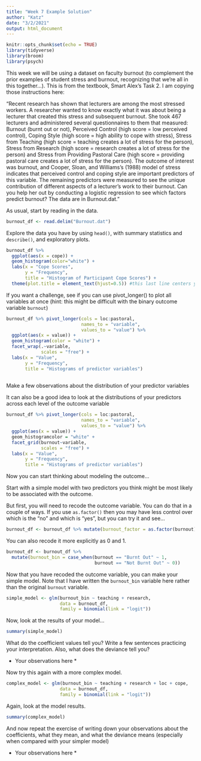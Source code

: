 ```yaml
---
title: "Week 7 Example Solution"
author: "Katz"
date: "3/2/2021"
output: html_document
---
```




```r
knitr::opts_chunk$set(echo = TRUE)
library(tidyverse)
library(broom)
library(psych)

```

This week we will be using a dataset on faculty burnout (to complement the prior examples of student stress and burnout, recognizing that we're all in this together...). This is from the textbook, Smart Alex's Task 2. I am copying those instructions here:

"Recent research has shown that lecturers are among the most stressed workers.
A researcher wanted to know exactly what it was about being a lecturer that
created this stress and subsequent burnout. She took 467 lecturers and administered several questionnaires to them that measured: Burnout (burnt out or not), Perceived Control (high score = low perceived control), Coping Style (high score = high ability to cope with stress), Stress from Teaching (high score = teaching creates a lot of stress for the person), Stress from Research (high score = research creates a lot of stress for the person) and Stress from Providing Pastoral Care (high score = providing pastoral care creates a lot of stress for the person). The outcome of interest was burnout, and Cooper, Sloan, and Williams’s (1988) model of stress indicates that perceived control and coping style are important predictors of this variable. The remaining predictors were measured to see the unique contribution of different aspects of a lecturer’s work to their burnout. Can you help her out by conducting a logistic regression to see which factors predict burnout? The data are in Burnout.dat."



As usual, start by reading in the data.
```r

burnout_df <- read.delim("Burnout.dat")

```


Explore the data you have by using `head()`, with summary statistics and `describe()`, and exploratory plots.

```r

burnout_df %>% 
  ggplot(aes(x = cope)) +
  geom_histogram(color="white") +
  labs(x = "Cope Scores",
       y = "Frequency",
       title = "Histogram of Participant Cope Scores") +
  theme(plot.title = element_text(hjust=0.5)) #this last line centers your title

```

If you want a challenge, see if you can use pivot_longer() to plot all variables at once (hint: this might be difficult with the binary outcome variable `burnout`)

```r

burnout_df %>% pivot_longer(cols = loc:pastoral, 
                            names_to = "variable", 
                            values_to = "value") %>% 
  ggplot(aes(x = value)) +
  geom_histogram(color = "white") +
  facet_wrap(.~variable, 
             scales = "free") +
  labs(x = "Value",
       y = "Frequency",
       title = "Histograms of predictor variables")
  

```

Make a few observations about the distribution of your predictor variables

It can also be a good idea to look at the distributions of your predictors across each level of the outcome variable

```r


burnout_df %>% pivot_longer(cols = loc:pastoral, 
                            names_to = "variable", 
                            values_to = "value") %>% 
  ggplot(aes(x = value)) +
  geom_histogramcolor = "white" +
  facet_grid(burnout~variable, 
             scales = "free") +
  labs(x = "Value",
       y = "Frequency",
       title = "Histograms of predictor variables")

```

Now you can start thinking about modeling the outcome...

Start with a simple model with two predictors you think might be most likely to be associated with the outcome.

But first, you will need to recode the outcome variable. You can do that in a couple of ways. If you use `as.factor()` then you may have less control over which is the "no" and which is "yes", but you can try it and see...

```r
burnout_df <- burnout_df %>% mutate(burnout_factor = as.factor(burnout))
```

You can also recode it more explicitly as 0 and 1.

```r
burnout_df <- burnout_df %>% 
  mutate(burnout_bin = case_when(burnout == "Burnt Out" ~ 1,
                                 burnout == "Not Burnt Out" ~ 0))
```

Now that you have recoded the outcome variable, you can make your simple model. Note that I have written the `burnout_bin` variable here rather than the original `burnout` variable.

```r

simple_model <- glm(burnout_bin ~ teaching + research, 
                    data = burnout_df,
                    family = binomial(link = "logit"))

```

Now, look at the results of your model...

```r

summary(simple_model)

```


What do the coefficient values tell you? Write a few sentences practicing your interpretation. Also, what does the deviance tell you?

* Your observations here *




Now try this again with a more complex model.

```r

complex_model <- glm(burnout_bin ~ teaching + research + loc + cope, 
                    data = burnout_df,
                    family = binomial(link = "logit"))

```


Again, look at the model results.

```r

summary(complex_model)
```


And now repeat the exercise of writing down your observations about the coefficients, what they mean, and what the deviance means (especially when compared with your simpler model)


* Your observations here *